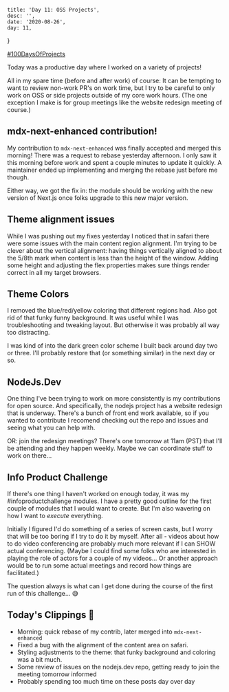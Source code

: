 

    title: 'Day 11: OSS Projects',
    desc: '',
    date: '2020-08-26',
    day: 11,
}

[#100DaysOfProjects](./)

Today was a productive day where I worked on a variety of projects!

All in my spare time (before and after work) of course: It can be tempting to
want to review non-work PR's on work time, but I try to be careful to only work
on OSS or side projects outside of my core work hours. (The one exception I make
is for group meetings like the website redesign meeting of course.)

## mdx-next-enhanced contribution!

My contribution to `mdx-next-enhanced` was finally accepted and merged this
morning! There was a request to rebase yesterday afternoon. I only saw it this
morning before work and spent a couple minutes to update it quickly. A
maintainer ended up implementing and merging the rebase just before me though.

Either way, we got the fix in: the module should be working with the new version
of Next.js once folks upgrade to this new major version.

## Theme alignment issues

While I was pushing out my fixes yesterday I noticed that in safari there were
some issues with the main content region alignment. I'm trying to be clever
about the vertical alignment: having things vertically aligned to about the
5/8th mark when content is less than the height of the window. Adding some
height and adjusting the flex properties makes sure things render correct in all
my target browsers.

## Theme Colors

I removed the blue/red/yellow coloring that different regions had. Also got rid
of that funky funny background. It was useful while I was troubleshooting and
tweaking layout. But otherwise it was probably all way too distracting.

I was kind of into the dark green color scheme I built back around day two or
three. I'll probably restore that (or something similar) in the next day or so.

## NodeJs.Dev

One thing I've been trying to work on more consistently is my contributions for
open source. And specifically, the nodejs project has a website redesign that is
underway. There's a bunch of front end work available, so if you wanted to
contribute I recomend checking out the repo and issues and seeing what you can
help with.

OR: join the redesign meetings? There's one tomorrow at 11am (PST) that I'll be
attending and they happen weekly. Maybe we can coordinate stuff to work on
there...

## Info Product Challenge

If there's one thing I haven't worked on enough today, it was my
#infoproductchallenge modules. I have a pretty good outline for the first couple
of modules that I would want to create. But I'm also wavering on how I want to
_execute_ everything.

Initially I figured I'd do something of a series of screen casts, but I worry
that will be too boring if I try to do it by myself. After all - videos about
how to do video conferencing are probably much more relevant if I can SHOW
actual conferencing. (Maybe I could find some folks who are interested in
playing the role of actors for a couple of my videos... Or another approach
would be to run some actual meetings and record how things are facilitated.)

The question always is what can I get done during the course of the first run of
this challenge... :sweat_smile:

## Today's Clippings 🍃

-   Morning: quick rebase of my contrib, later merged into `mdx-next-enhanced`
-   Fixed a bug with the alignment of the content area on safari.
-   Styling adjustments to the theme: that funky background and coloring was a
    bit much.
-   Some review of issues on the nodejs.dev repo, getting ready to join the
    meeting tomorrow informed
-   Probably spending too much time on these posts day over day
